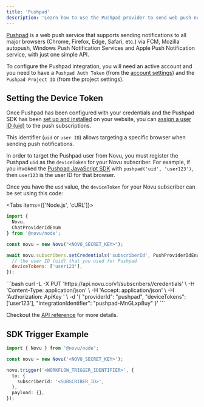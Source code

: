 ```yaml
---
title: 'Pushpad'
description: 'Learn how to use the Pushpad provider to send web push notifications using Novu'
---
```



[Pushpad](https://pushpad.xyz) is a web push service that supports sending notifications to all major browsers (Chrome, Firefox, Edge, Safari, etc.) via FCM, Mozilla autopush, Windows Push Notification Services and Apple Push Notification service, with just one simple API.

To configure the Pushpad integration, you will need an active account and you need to have a `Pushpad Auth Token` (from the [account settings](https://pushpad.xyz/access_tokens)) and the `Pushpad Project ID` (from the project settings).

## Setting the Device Token

Once Pushpad has been configured with your credentials and the Pushpad SDK has been [set up and installed](https://pushpad.xyz/docs/pushpad_pro_getting_started) on your website, you can [assign a user ID (uid)](https://pushpad.xyz/docs/identifying_users) to the push subscriptions.

This identifier (`uid` or `user ID`) allows targeting a specific browser when sending push notifications.

In order to target the Pushpad user from Novu, you must register the Pushpad `uid` as the `deviceToken` for your Novu subscriber. For example, if you invoked the [Pushpad JavaScript SDK](https://pushpad.xyz/docs/javascript_sdk_reference) with `pushpad('uid', 'user123')`, then `user123` is the user ID for that browser.

Once you have the `uid` value, the `deviceToken` for your Novu subscriber can be set using this code:

<Tabs items={['Node.js', 'cURL']}>
<Tab value="Node.js">
```javascript
import {
  Novu,
  ChatProviderIdEnum
} from '@novu/node';

const novu = new Novu("<NOVU_SECRET_KEY>");

await novu.subscribers.setCredentials('subscriberId', PushProviderIdEnum.Pushpad, {
  // the user ID (uid) that you used for Pushpad
  deviceTokens: ['user123'],
});

````
</Tab>
<Tab value="cURL">
```bash
curl -L -X PUT 'https://api.novu.co/v1/subscribers/<SUBSCRIBER_ID>/credentials' \
-H 'Content-Type: application/json' \
-H 'Accept: application/json' \
-H 'Authorization: ApiKey <NOVU_SECRET_KEY>' \
-d '{
  "providerId": "pushpad",
  "deviceTokens": ['user123'],
  "integrationIdentifier": "pushpad-MnGLxp8uy"
}'
```

</Tab>
</Tabs>

Checkout the [API reference](/api-reference/subscribers/update-provider-credentials) for more details.

## SDK Trigger Example

```typescript
import { Novu } from '@novu/node';

const novu = new Novu('<NOVU_SECRET_KEY>');

novu.trigger('<WORKFLOW_TRIGGER_IDENTIFIER>', {
  to: {
    subscriberId: '<SUBSCRIBER_ID>',
  },
  payload: {},
});
```
